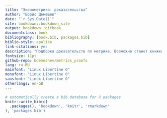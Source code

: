 ```yaml
--- 
title: "Эконометрика: доказательства"
author: "Борис Демешев"
date: "`r Sys.Date()`"
site: bookdown::bookdown_site
output: bookdown::gitbook
documentclass: book
bibliography: [book.bib, packages.bib]
biblio-style: apalike
link-citations: yes
description: "Подборка доказательств по метрике. Возможно станет книжкой :)"
fontsize: 11pt
github-repo: bdemeshev/metrics_proofs
lang: ru-RU
mainfont: "Linux Libertine O"
monofont: "Linux Libertine O"
sansfont: "Linux Libertine O"
otherlangs: en-GB
---
```



```r
# automatically create a bib database for R packages
knitr::write_bib(c(
  .packages(), 'bookdown', 'knitr', 'rmarkdown'
), 'packages.bib')
```
